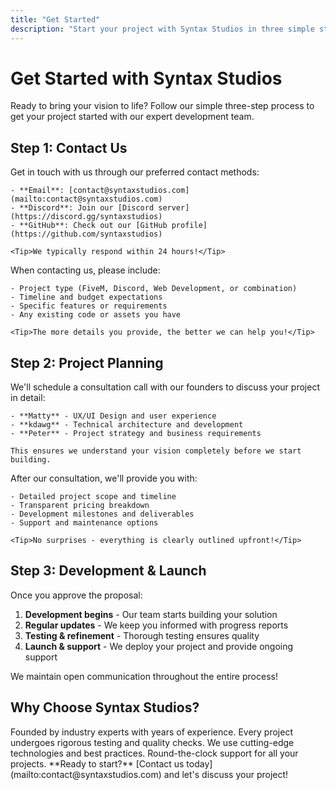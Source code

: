 ```yaml
---
title: "Get Started"
description: "Start your project with Syntax Studios in three simple steps"
---
```


# Get Started with Syntax Studios

Ready to bring your vision to life? Follow our simple three-step process to get your project started with our expert development team.

## Step 1: Contact Us

<AccordionGroup>
  <Accordion icon="envelope" title="Reach out to our team">
    Get in touch with us through our preferred contact methods:
    
    - **Email**: [contact@syntaxstudios.com](mailto:contact@syntaxstudios.com)
    - **Discord**: Join our [Discord server](https://discord.gg/syntaxstudios)
    - **GitHub**: Check out our [GitHub profile](https://github.com/syntaxstudios)
    
    <Tip>We typically respond within 24 hours!</Tip>
  </Accordion>
  <Accordion icon="clipboard-list" title="Tell us about your project">
    When contacting us, please include:
    
    - Project type (FiveM, Discord, Web Development, or combination)
    - Timeline and budget expectations
    - Specific features or requirements
    - Any existing code or assets you have
    
    <Tip>The more details you provide, the better we can help you!</Tip>
  </Accordion>
</AccordionGroup>

## Step 2: Project Planning

<AccordionGroup>
  <Accordion icon="users" title="Consultation call">
    We'll schedule a consultation call with our founders to discuss your project in detail:
    
    - **Matty** - UX/UI Design and user experience
    - **kdawg** - Technical architecture and development
    - **Peter** - Project strategy and business requirements
    
    This ensures we understand your vision completely before we start building.
  </Accordion>
  <Accordion icon="file-contract" title="Project proposal">
    After our consultation, we'll provide you with:
    
    - Detailed project scope and timeline
    - Transparent pricing breakdown
    - Development milestones and deliverables
    - Support and maintenance options
    
    <Tip>No surprises - everything is clearly outlined upfront!</Tip>
  </Accordion>
</AccordionGroup>

## Step 3: Development & Launch

<Accordion icon="rocket" title="Build and deploy">
  Once you approve the proposal:
  
  1. **Development begins** - Our team starts building your solution
  2. **Regular updates** - We keep you informed with progress reports
  3. **Testing & refinement** - Thorough testing ensures quality
  4. **Launch & support** - We deploy your project and provide ongoing support
  
  <Tip>We maintain open communication throughout the entire process!</Tip>
</Accordion>

## Why Choose Syntax Studios?

<CardGroup cols={2}>

<Card title="Expert Team" icon="users" href="/essentials/who-are-we">
  Founded by industry experts with years of experience.
</Card>

<Card title="Quality Assurance" icon="shield-check" href="/essentials/code">
  Every project undergoes rigorous testing and quality checks.
</Card>

<Card title="Modern Solutions" icon="rocket" href="/essentials/images">
  We use cutting-edge technologies and best practices.
</Card>

<Card title="Ongoing Support" icon="headset" href="mailto:contact@syntaxstudios.com">
  Round-the-clock support for all your projects.
</Card>

</CardGroup>

<Note>
  **Ready to start?** [Contact us today](mailto:contact@syntaxstudios.com) and let's discuss your project!
</Note>
